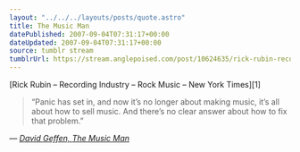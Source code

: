 ```yaml
---
layout: "../../../layouts/posts/quote.astro"
title: The Music Man
datePublished: 2007-09-04T07:31:17+00:00
dateUpdated: 2007-09-04T07:31:17+00:00
source: tumblr stream
tumblrUrl: https://stream.anglepoised.com/post/10624635/rick-rubin-recording-industry-rock-music-new
---
```


[Rick Rubin &#8211; Recording Industry &#8211; Rock Music &#8211; New York Times][1]

> &ldquo;Panic has set in, and now it&rsquo;s no longer about making music, it&rsquo;s all about how to sell music. And there&rsquo;s no clear answer about how to fix that problem.&rdquo;

— <cite>[David Geffen, _The Music Man_](https://www.nytimes.com/2007/09/02/magazine/02rubin.t.html)</cite>
